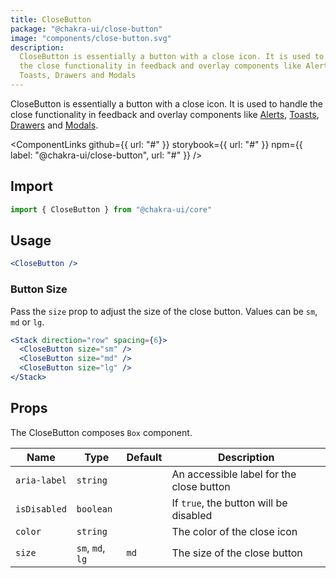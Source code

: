 ```yaml
---
title: CloseButton
package: "@chakra-ui/close-button"
image: "components/close-button.svg"
description:
  CloseButton is essentially a button with a close icon. It is used to handle
  the close functionality in feedback and overlay components like Alerts,
  Toasts, Drawers and Modals
---
```



CloseButton is essentially a button with a close icon. It is used to handle the
close functionality in feedback and overlay components like
[Alerts](/docs/feedback/alert), [Toasts](/docs/feedback/toast),
[Drawers](/docs/overlay/drawer) and [Modals](/docs/overlay/modal).

<ComponentLinks
  github={{ url: "#" }}
  storybook={{ url: "#" }}
  npm={{ label: "@chakra-ui/close-button", url: "#" }}
/>

<carbon-ad></carbon-ad>

## Import

```js
import { CloseButton } from "@chakra-ui/core"
```

## Usage

```jsx
<CloseButton />
```

### Button Size

Pass the `size` prop to adjust the size of the close button. Values can be `sm`,
`md` or `lg`.

```jsx
<Stack direction="row" spacing={6}>
  <CloseButton size="sm" />
  <CloseButton size="md" />
  <CloseButton size="lg" />
</Stack>
```

## Props

The CloseButton composes `Box` component.

| Name         | Type             | Default | Description                              |
| ------------ | ---------------- | ------- | ---------------------------------------- |
| `aria-label` | `string`         |         | An accessible label for the close button |
| `isDisabled` | `boolean`        |         | If `true`, the button will be disabled   |
| `color`      | `string`         |         | The color of the close icon              |
| `size`       | `sm`, `md`, `lg` | `md`    | The size of the close button             |
